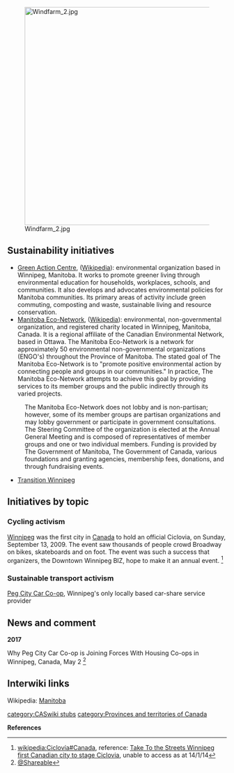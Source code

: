 [[File:Windfarm 2.jpg|right|500px]]
== Sustainability initiatives ==
*[http://greenactioncentre.ca/ Green Action Centre], ([[wikipedia:Green Action Centre|Wikipedia]]): environmental organization based in Winnipeg, Manitoba. It works to promote greener living through environmental education for households, workplaces, schools, and communities. It also develops and advocates environmental policies for Manitoba communities. Its primary areas of activity include green commuting, composting and waste, sustainable living and resource conservation.
*[http://www.mbeconetwork.org/ Manitoba Eco-Network], ([[wikipedia:Manitoba Eco-Network|Wikipedia]]): environmental, non-governmental organization, and registered charity located in Winnipeg, Manitoba, Canada. It is a regional affiliate of the Canadian Environmental Network, based in Ottawa. The Manitoba Eco-Network is a network for approximately 50 environmental non-governmental organizations (ENGO's) throughout the Province of Manitoba. The stated goal of The Manitoba Eco-Network is to "promote positive environmental action by connecting people and groups in our communities." In practice, The Manitoba Eco-Network attempts to achieve this goal by providing services to its member groups and the public indirectly through its varied projects.

:The Manitoba Eco-Network does not lobby and is non-partisan; however, some of its member groups are partisan organizations and may lobby government or participate in government consultations. The Steering Committee of the organization is elected at the Annual General Meeting and is composed of representatives of member groups and one or two individual members. Funding is provided by The Government of Manitoba, The Government of Canada, various foundations and granting agencies, membership fees, donations, and through fundraising events.
*[http://www.onegreencity.org/ Transition Winnipeg]

== Initiatives by topic ==

=== Cycling activism ===

[[Winnipeg]] was the first city in [[Canada]] to hold an official Ciclovia, on Sunday, September 13, 2009. The event saw thousands of people crowd Broadway on bikes, skateboards and on foot. The event was such a success that organizers, the Downtown Winnipeg BIZ, hope to make it an annual event. <ref>[[wikipedia:Ciclovía#Canada]], reference: [http://www.downtownwinnipegbiz.com/home/events/ciclovia/ Take To the Streets Winnipeg first Canadian city to stage Ciclovia], unable to access as at 14/1/14</ref>

=== Sustainable transport activism ===

[https://pegcitycarcoop.ca/ Peg City Car Co-op], Winnipeg's only locally based car-share service provider

== News and comment ==

'''2017'''

Why Peg City Car Co-op is Joining Forces With Housing Co-ops in Winnipeg, Canada, May 2 <ref>[http://www.shareable.net/blog/why-peg-city-car-co-op-is-joining-forces-with-housing-co-ops-in-winnipeg-canada @Shareable]</ref>

== Interwiki links ==
Wikipedia: [[wikipedia:Manitoba|Manitoba]] 


{{scaendmenu}}{{stub}}
[[category:CASwiki stubs]]
[[category:Provinces and territories of Canada]]

'''References'''
{{Attrib sca ref|Manitoba}}
<references/>